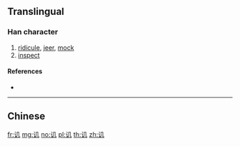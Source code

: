 {{character info/new}}
{{also|譏}}
==Translingual==

===Han character===
{{Han char|rn=149|rad=讠|as=02|sn=4|four=|canj=IVHN}}

# [[ridicule]], [[jeer]], [[mock]]
# [[inspect]]

====References====
* {{Han ref|kx=1188.181|hdz=63939.030|uh=8BA5|ud=35749}}

----

==Chinese==
{{zh-see|譏}}

[[fr:讥]]
[[mg:讥]]
[[no:讥]]
[[pl:讥]]
[[th:讥]]
[[zh:讥]]